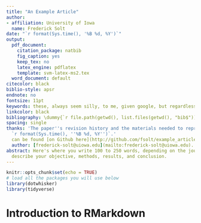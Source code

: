 ```yaml
---
title: "An Example Article"
author:
- affiliation: University of Iowa
  name: Frederick Solt
date: "`r format(Sys.time(), '%B %d, %Y')`"
output:
  pdf_document:
    citation_package: natbib
    fig_caption: yes
    keep_tex: no
    latex_engine: pdflatex
    template: svm-latex-ms2.tex
  word_document: default
citecolor: black
biblio-style: apsr
endnote: no
fontsize: 11pt
keywords: these, always seem silly, to me, given google, but regardless
linkcolor: black
bibliography: \dummy{`r file.path(getwd(), list.files(getwd(), "bib$"))`}
spacing: single
thanks: 'The paper''s revision history and the materials needed to reproduce its analyses
  `r format(Sys.time(), ''%B %d, %Y'')`.'
  can be found [on Github here](http://github.com/fsolt/example_article). Corresponding
  author: [frederick-solt@uiowa.edu](mailto:frederick-solt@uiowa.edu). Current version:
abstract: Here's where you write 100 to 250 words, depending on the journal, that
  describe your objective, methods, results, and conclusion.
---
```


```r
knitr::opts_chunk$set(echo = TRUE)
# load all the packages you will use below 
library(dotwhisker)
library(tidyverse)
```

# Introduction to RMarkdown


